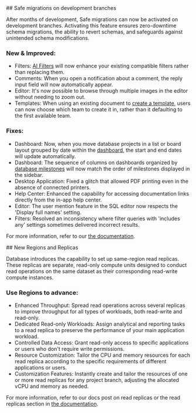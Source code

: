 <ChangelogEntry version="v3.17.0" date="Apr 27, 2024">
## Safe migrations on development branches

After months of development, Safe migrations can now be activated on development
branches. Activating this feature ensures zero-downtime schema migrations, the
ability to revert schemas, and safeguards against unintended schema
modifications.

<ChangelogImage src="/changelog/v317.webp" alt="Safe migrations" />

### New & Improved:

- <Bold>Filters:</Bold> [AI Filters](#) will now enhance your existing
  compatible filters rather than replacing them.
- <Bold>Comments:</Bold> When you open a notification about a comment, the reply
  input field will now automatically appear.
- <Bold>Editor:</Bold> It's now possible to browse through multiple images in
  the editor without needing to zoom out.
- <Bold>Templates:</Bold> When using an existing document to [create a
  template](#), users can now choose which team to create it in, rather than it
  defaulting to the first available team.

### Fixes:

- <Bold>Dashboard:</Bold> Now, when you move database projects in a list or
  board layout grouped by date within the [dashboard](#), the start and end
  dates will update automatically.
- <Bold>Dashboard:</Bold> The sequence of columns on dashboards organized by
  [database milestones](#) will now match the order of milestones displayed in
  the sidebar.
- <Bold>Desktop Application:</Bold> Fixed a glitch that allowed PDF printing
  even in the absence of connected printers.
- <Bold>Help Center:</Bold> Enhanced the capability for accessing documentation
  links directly from the in-app help center.
- <Bold>Editor:</Bold> The user mention feature in the SQL editor now respects
  the 'Display full names' setting.
- <Bold>Filters:</Bold> Resolved an inconsistency where filter queries with
  'includes any' settings sometimes delivered incorrect results.

For more information, refer to our [the documentation](#).

</ChangelogEntry>

<ChangelogEntry version="v3.16.0" date="Apr 10, 2024">
## New Regions and Replicas

Database introduces the capability to set up same-region read replicas. These
replicas are separate, read-only compute units designed to conduct read
operations on the same dataset as their corresponding read-write compute
instances.

<ChangelogImage src="/changelog/v316.webp" alt="New regions" />

### Use Regions to advance:

- <Bold>Enhanced Throughput:</Bold> Spread read operations across several
  replicas to improve throughput for all types of workloads, both read-write and
  read-only.
- <Bold>Dedicated Read-only Workloads:</Bold> Assign analytical and reporting
  tasks to a read replica to preserve the performance of your main application
  workload.
- <Bold>Controlled Data Access:</Bold> Grant read-only access to specific
  applications or users who don't require write permissions.
- <Bold>Resource Customization:</Bold> Tailor the CPU and memory resources for
  each read replica according to the specific requirements of different
  applications or users.
- <Bold>Customization Features:</Bold> Instantly create and tailor the resources
  of one or more read replicas for any project branch, adjusting the allocated
  vCPU and memory as needed.

For more information, refer to our docs post on read replicas or the read
replicas section in [the documentation](#).

</ChangelogEntry>
